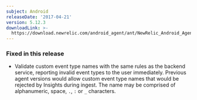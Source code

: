 ```yaml
---
subject: Android
releaseDate: '2017-04-21'
version: 5.12.3
downloadLink: >-
  https://download.newrelic.com/android_agent/ant/NewRelic_Android_Agent_5.12.3.zip
---
```


### Fixed in this release

* Validate custom event type names with the same rules as the backend service, reporting invalid event types to the user immediately. Previous agent versions would allow custom event type names that would be rejected by Insights during ingest. The name may be comprised of alphanumeric, space, `.`, `:` or `_` characters.
